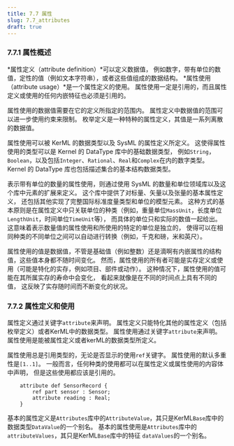 ```yaml
---
title: 7.7 属性
slug: 7.7_attributes
draft: true
---
```


### 7.7.1 属性概述

*属性定义（attribute definition）*可以定义数据值，
例如数字，带有单位的数值，定性的值（例如文本字符串），或者这些值组成的数据结构。
*属性使用（attribute usage）*是一个属性定义的使用。
属性使用一定是引用的，而且属性定义或使用的任何内嵌特征也必须是引用的。

属性使用的数据值需要在它的定义所指定的范围内。
属性定义中数据值的范围可以进一步使用约束来限制。
枚举定义是一种特种的属性定义，其值是一系列离散的数据值。

属性使用可以被 KerML 的数据类型以及 SysML 的属性定义所定义。
这使得属性使用的类型可以是 Kernel 的 DataType 库中的基础数据类型，
例如`String`，`Boolean`，以及包括`Integer`、`Rational`、`Real`和`Complex`在内的数字类型。
Kernel 的 DataType 库也包括描述集合的基本结构数据类型。

表示带有单位的数量的属性使用，则通过使用 SysML 的数量和单位领域库以及这个库中元素的扩展来定义。
这个库中提供了对标量、矢量以及张量的基本属性定义，
还包括其他实现了完整国际标准度量类型和单位的模型元素。
这种方式的基本原则是在属性定义中只关联单位的种类（例如，重量单位`MassUnit`，长度单位`LengthUnit`，时间单位`TimeUnit`等），
而具体的单位只和实际的数值一起给出。
这意味着表示数量值的属性使用和所使用的特定的单位是独立的，
使得可以在相同种类的不同单位之间可以自动进行转换（例如，千克和磅，米和英尺）。

属性使用的值是数据值，不管是基础值（例如整数）还是滴啊有内嵌属性的结构值，这些值本身都不随时间变化。
然而，属性使用的所有者可能是实存定义或使用（可能是特化的实存，例如项目、部件或动作）。
这种情况下，属性使用的值可能在其所属实存的寿命中会变化，
看起来就像是在不同的时间点上具有不同的值，
这反映了实存随时间而不断变化的状况。

### 7.7.2 属性定义和使用

属性定义通过关键字`attribute`来声明。
属性定义只能特化其他的属性定义（包括枚举定义）或者KerML中的数据类型。
属性使用通过关键字`attribute`来声明。 
属性使用是能被属性定义或者kerML的数据类型所定义。

属性使用总是引用类型的，无论是否显示的使用`ref`关键字。 
属性使用的默认多重性是`[1..1]`。
一般而言，任何种类的使用都可以在属性定义或属性使用的内容体中声明，
但是这些使用都应该是引用的。

```sysml 
    attribute def SensorRecord {
        ref part sensor : Sensor;
        attribute reading : Real;
    }
```

基本的属性定义是`Attributes`库中的`AttributeValue`，其只是KerML`Base`库中的
数据类型`DataValue`的一个别名。
基本的属性使用是`Attributes`库中的`attributeValues`，其只是KerML`Base`库中的特征
`dataValues`的一个别名。

